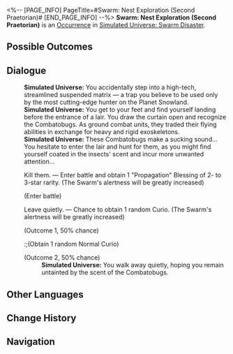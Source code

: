 <%-- [PAGE_INFO]
PageTitle=#Swarm: Nest Exploration (Second Praetorian)#
[END_PAGE_INFO] --%>
{{Stub}}
{{Simulated Universe Event Infobox
|id            = 19001-2
|title         = 
|image         = Occurrence Swarm.png
|domains_su    = 
|domains_swarm = Unknown
|domains_gng   = 
|domains_du    = 
|domains_und   = 
|requirements  = 
|prev          = 
|next          = 
|characters    = 
|factions      = 
|order         = 043
|order_du      = 
}}
'''Swarm: Nest Exploration (Second Praetorian)''' is an [[Simulated Universe/Occurrence|Occurrence]] in [[Simulated Universe: Swarm Disaster]].

==Possible Outcomes==
{{Possible Outcomes
|choice_1 = Kill them.
|result_1 = Enter battle and obtain 1 "Propagation" Blessing of 2- to 3-star rarity. (The Swarm's alertness will be greatly increased)

|choice_2 = Leave quietly.
|result_2 = Chance to obtain 1 random Curio. (The Swarm's alertness will be greatly increased)

}}
<!--
==Gameplay Notes==
* 
-->
==Dialogue==
{{Dialogue Start}}
:'''Simulated Universe:''' You accidentally step into a high-tech, streamlined suspended matrix &mdash; a trap you believe to be used only by the most cutting-edge hunter on the Planet Snowland.
:'''Simulated Universe:''' You get to your feet and find yourself landing before the entrance of a lair. You draw the curtain open and recognize the Combatobugs. As ground combat units, they traded their flying abilities in exchange for heavy and rigid exoskeletons.
:'''Simulated Universe:''' These Combatobugs make a sucking sound... You hesitate to enter the lair and hunt for them, as you might find yourself coated in the insects' scent and incur more unwanted attention...
:{{DIcon|Star}} Kill them. &mdash; Enter battle and obtain 1 "Propagation" Blessing of 2- to 3-star rarity. (The Swarm's alertness will be greatly increased)
:;(Enter battle)
::{{Enemy List|Lesser Sting*1; Juvenile Sting*2}}
:{{DIcon|Star}} Leave quietly. &mdash; Chance to obtain 1 random Curio. (The Swarm's alertness will be greatly increased)
:;(Outcome 1, 50% chance)
::;(Obtain 1 random Normal Curio)
:;(Outcome 2, 50% chance)
::'''Simulated Universe:''' You walk away quietly, hoping you remain untainted by the scent of the Combatobugs.
{{Dialogue End}}

==Other Languages==
{{Other Languages
|en   = Swarm: Nest Exploration (Second Praetorian)
|zhs  = 虫潮•虫巢探险（二级卫戍）
|zht  = 蟲潮•蟲巢探險（二級衛戍）
|ja   = {{Rubi|虫|むし}}の{{Rubi|潮|しお}}・{{Rubi|虫|むし}}の{{Rubi|巣|す}}{{Rubi|探険|たんけん}}（{{Rubi|二級守備|にきゅうしゅび}}）
|ko   = 곤충 파도•곤충집 탐험(2급 경비)
|es   = Enjambre: Exploración del nido (segundo pretoriano)
|fr   = Exploration du nid de l'Essaim (deuxième prétorien)
|ru   = Жужжание: Экспедиция по гнезду (гарнизон ур. 2)
|th   = คลื่นแมลง: สำรวจรังแมลง (กองกำลังระดับ 2)
|vi   = Côn Trùng - Khám Phá Ổ Côn Trùng (Cảnh Vệ Cấp 2)
|de   = Der Schwarm: Nesterkundung (Garnisonsstufe 2)
|id   = Swarm: Eksplorasi Sarang Serangga (Garnisun Tingkat 2)
|pt   = Enxame: Exploração de Ninho (Segundo Pretoriano)
}}

==Change History==
{{Change History|1.3}}

==Navigation==
{{Occurrence Navbox}}
